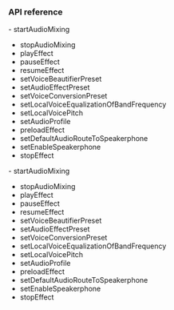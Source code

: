 <PlatformWrapper platform="ios">

### API reference

<ProductWrapper notAllowed="voice-calling">
- <Link to="{{Global.API_REF_IOS_ROOT_RTC_ENGINE_KIT}}/startaudiomixing(_:loopback:cycle:startpos:)">startAudioMixing</Link>

- <Link to="{{Global.API_REF_IOS_ROOT_RTC_ENGINE_KIT}}/stopaudiomixing()">stopAudioMixing</Link>

- <Link to="{{Global.API_REF_IOS_ROOT_RTC_ENGINE_KIT}}/playeffect(_:filepath:loopcount:pitch:pan:gain:publish:startpos:)">playEffect</Link>

- <Link to="{{Global.API_REF_IOS_ROOT_RTC_ENGINE_KIT}}/pauseeffect(_:)">pauseEffect</Link>

- <Link to="{{Global.API_REF_IOS_ROOT_RTC_ENGINE_KIT}}/resumeeffect(_:)">resumeEffect</Link>

- <Link to="{{Global.API_REF_IOS_ROOT_RTC_ENGINE_KIT}}/setvoicebeautifierpreset(_:)">setVoiceBeautifierPreset</Link>

- <Link to="{{Global.API_REF_IOS_ROOT_RTC_ENGINE_KIT}}/setaudioeffectpreset(_:)">setAudioEffectPreset</Link>

- <Link to="{{Global.API_REF_IOS_ROOT_RTC_ENGINE_KIT}}/setvoiceconversionpreset(_:)">setVoiceConversionPreset</Link>

- <Link to="{{Global.API_REF_IOS_ROOT_RTC_ENGINE_KIT}}/setlocalvoiceequalizationof(_:withgain:)">setLocalVoiceEqualizationOfBandFrequency</Link>

- <Link to="{{Global.API_REF_IOS_ROOT_RTC_ENGINE_KIT}}/setlocalvoicepitch(_:)">setLocalVoicePitch</Link>

- <Link to="{{Global.API_REF_IOS_ROOT_RTC_ENGINE_KIT}}/setaudioprofile(_:)">setAudioProfile</Link>

- <Link to="{{Global.API_REF_IOS_ROOT_RTC_ENGINE_KIT}}/preloadeffect(_:filepath:)">preloadEffect</Link>

- <Link to="{{Global.API_REF_IOS_ROOT_RTC_ENGINE_KIT}}/setdefaultaudioroutetospeakerphone(_:)">setDefaultAudioRouteToSpeakerphone</Link>

- <Link to="{{Global.API_REF_IOS_ROOT_RTC_ENGINE_KIT}}/setenablespeakerphone(_:)">setEnableSpeakerphone</Link>

- <Link to="{{Global.API_REF_IOS_ROOT_RTC_ENGINE_KIT}}/stopeffect(_:)">stopEffect</Link>
</ProductWrapper>

<ProductWrapper product="voice-calling">
- <Link to="{{Global.API_REF_IOS_ROOT_RTC_ENGINE_KIT_VOICE_SDK}}/startaudiomixing(_:loopback:cycle:startpos:)">startAudioMixing</Link>

- <Link to="{{Global.API_REF_IOS_ROOT_RTC_ENGINE_KIT_VOICE_SDK}}/stopaudiomixing()">stopAudioMixing</Link>

- <Link to="{{Global.API_REF_IOS_ROOT_RTC_ENGINE_KIT_VOICE_SDK}}/playeffect(_:filepath:loopcount:pitch:pan:gain:publish:startpos:)">playEffect</Link>

- <Link to="{{Global.API_REF_IOS_ROOT_RTC_ENGINE_KIT_VOICE_SDK}}/pauseeffect(_:)">pauseEffect</Link>

- <Link to="{{Global.API_REF_IOS_ROOT_RTC_ENGINE_KIT_VOICE_SDK}}/resumeeffect(_:)">resumeEffect</Link>

- <Link to="{{Global.API_REF_IOS_ROOT_RTC_ENGINE_KIT_VOICE_SDK}}/setvoicebeautifierpreset(_:)">setVoiceBeautifierPreset</Link>

- <Link to="{{Global.API_REF_IOS_ROOT_RTC_ENGINE_KIT_VOICE_SDK}}/setaudioeffectpreset(_:)">setAudioEffectPreset</Link>

- <Link to="{{Global.API_REF_IOS_ROOT_RTC_ENGINE_KIT_VOICE_SDK}}/setvoiceconversionpreset(_:)">setVoiceConversionPreset</Link>

- <Link to="{{Global.API_REF_IOS_ROOT_RTC_ENGINE_KIT_VOICE_SDK}}/setlocalvoiceequalizationof(_:withgain:)">setLocalVoiceEqualizationOfBandFrequency</Link>

- <Link to="{{Global.API_REF_IOS_ROOT_RTC_ENGINE_KIT_VOICE_SDK}}/setlocalvoicepitch(_:)">setLocalVoicePitch</Link>

- <Link to="{{Global.API_REF_IOS_ROOT_RTC_ENGINE_KIT_VOICE_SDK}}/setaudioprofile(_:)">setAudioProfile</Link>

- <Link to="{{Global.API_REF_IOS_ROOT_RTC_ENGINE_KIT_VOICE_SDK}}/preloadeffect(_:filepath:)">preloadEffect</Link>

- <Link to="{{Global.API_REF_IOS_ROOT_RTC_ENGINE_KIT_VOICE_SDK}}/setdefaultaudioroutetospeakerphone(_:)">setDefaultAudioRouteToSpeakerphone</Link>

- <Link to="{{Global.API_REF_IOS_ROOT_RTC_ENGINE_KIT_VOICE_SDK}}/setenablespeakerphone(_:)">setEnableSpeakerphone</Link>

- <Link to="{{Global.API_REF_IOS_ROOT_RTC_ENGINE_KIT_VOICE_SDK}}/stopeffect(_:)">stopEffect</Link>
</ProductWrapper>

</PlatformWrapper>
